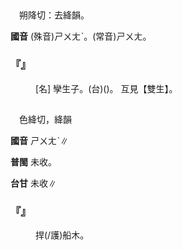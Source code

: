 
=={{ruby|雙|ㄕㄨㄤˋ}}==

　朔降切：去絳韻。

'''國音''' (殊音)<rt>ㄕㄨㄤˋ</rt>。(常音)<rt>ㄕㄨㄤ</rt>。

    

==='''『{{ruby|雙|ㄕㄨㄤˋ}}{{ruby|棒|ㄅㄤˋ}}{{ruby|兒|ㄦ}}』'''===
: [名] 孿生子。(台){{ruby|雙|ㄒㄧㄤ}}{{ruby|生|ㄙㆥ/ㄒㆪ}}({{ruby|仔|ㄚ}}){{ruby|囝|ㄍㆩˋ/ㄍㄧㆩˋ}}。 互見【雙生】。
    

=={{ruby|<mark>&#xf9a56;</mark>|ㄕㄨㄤˋ}}==

　色絳切，絳韻

'''國音''' <rt>ㄕㄨㄤˋ</rt>∥

'''普閩''' 未收。

'''台甘''' 未收∥

    

==='''『{{ruby|<mark>&#xf9a56;</mark>|ㄕㄨㄤˋ}}』'''===
:  捍(/護)船木。
:
:
:
    
